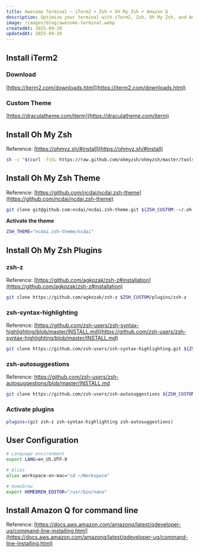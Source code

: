 ```yaml
---
title: Awesome Terminal — iTerm2 + Zsh + Oh My Zsh + Amazon Q
description: Optimize your terminal with iTerm2, Zsh, Oh My Zsh, and Amazon Q - a guide to installation, theme customization, plugins, and configuration for an enhanced command-line experience.
image: /images/blog/awesome-terminal.webp
createdAt: 2025-09-20
updatedAt: 2025-09-20
---
```


## Install iTerm2

### Download

[https://iterm2.com/downloads.html](https://iterm2.com/downloads.html)

### Custom Theme

[https://draculatheme.com/iterm](https://draculatheme.com/iterm)

## Install Oh My Zsh

Reference: [https://ohmyz.sh/#install](https://ohmyz.sh/#install)

```bash
sh -c "$(curl -fsSL https://raw.github.com/ohmyzsh/ohmyzsh/master/tools/install.sh)"
```

## Install Oh My Zsh Theme

Reference: [https://github.com/ncdai/ncdai.zsh-theme](https://github.com/ncdai/ncdai.zsh-theme)

```bash
git clone git@github.com:ncdai/ncdai.zsh-theme.git ${ZSH_CUSTOM:-~/.oh-my-zsh/custom}/themes/ncdai.zsh-theme
```

**Activate the theme**

```bash title="~/.zshrc"
ZSH_THEME="ncdai.zsh-theme/ncdai"
```

## Install Oh My Zsh Plugins

### zsh-z

Reference: [https://github.com/agkozak/zsh-z#installation](https://github.com/agkozak/zsh-z#installation)

```bash
git clone https://github.com/agkozak/zsh-z $ZSH_CUSTOM/plugins/zsh-z
```

### zsh-syntax-highlighting

Reference: [https://github.com/zsh-users/zsh-syntax-highlighting/blob/master/INSTALL.md](https://github.com/zsh-users/zsh-syntax-highlighting/blob/master/INSTALL.md)

```bash
git clone https://github.com/zsh-users/zsh-syntax-highlighting.git ${ZSH_CUSTOM:-~/.oh-my-zsh/custom}/plugins/zsh-syntax-highlighting
```

### zsh-autosuggestions

Reference: https://github.com/zsh-users/zsh-autosuggestions/blob/master/INSTALL.md

```bash
git clone https://github.com/zsh-users/zsh-autosuggestions ${ZSH_CUSTOM:-~/.oh-my-zsh/custom}/plugins/zsh-autosuggestions
```

### Activate plugins

```bash title="~/.zshrc"
plugins=(git zsh-z zsh-syntax-highlighting zsh-autosuggestions)
```

## User Configuration

```bash title="~/.zshrc"
# Language environment
export LANG=en_US.UTF-8

# Alias
alias workspace-on-mac="cd ~/Workspace"

# Homebrew
export HOMEBREW_EDITOR="/usr/bin/nano"
```

## Install Amazon Q for command line

Reference: [https://docs.aws.amazon.com/amazonq/latest/qdeveloper-ug/command-line-installing.html](https://docs.aws.amazon.com/amazonq/latest/qdeveloper-ug/command-line-installing.html)
